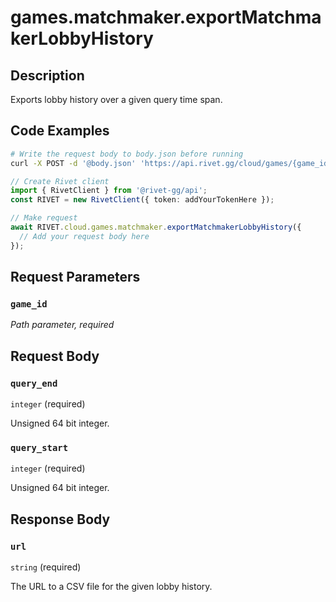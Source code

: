 

# games.matchmaker.exportMatchmakerLobbyHistory

## Description

Exports lobby history over a given query time span.


## Code Examples

<CodeGroup title='Request' tag='POST' label='https://api.rivet.gg/cloud/games/{game_id}/matchmaker/lobbies/export-history'>

```bash {{ "title": "cURL" }}
# Write the request body to body.json before running
curl -X POST -d '@body.json' 'https://api.rivet.gg/cloud/games/{game_id}/matchmaker/lobbies/export-history'
```

```ts
// Create Rivet client
import { RivetClient } from '@rivet-gg/api';
const RIVET = new RivetClient({ token: addYourTokenHere });

// Make request
await RIVET.cloud.games.matchmaker.exportMatchmakerLobbyHistory({
  // Add your request body here
});
```

</CodeGroup>


## Request Parameters


### `game_id`

_Path parameter, required_





## Request Body

### `query_end`

`integer` (required)

Unsigned 64 bit integer.

### `query_start`

`integer` (required)

Unsigned 64 bit integer.




## Response Body

### `url`

`string` (required)

The URL to a CSV file for the given lobby history.



